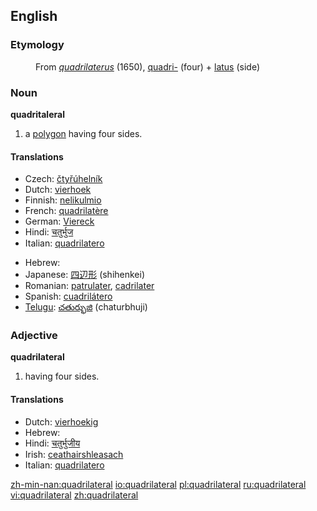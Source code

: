 ==English==

===Etymology===
: From {{L.}} ''[[quadrilaterus]]'' (1650), [[quadri-]] (four) + [[latus]] (side)

===Noun===
{{wikipedia}}
'''quadritaleral'''

# a [[polygon]] having four sides.

====Translations====
{{trans-top|polygon having four sides}}
*Czech: [[čtyřúhelník]] {{m}}
*Dutch: [[vierhoek]]
*Finnish: [[nelikulmio]]
*French: [[quadrilatère]]
*German: [[Viereck]]
*Hindi: [[चतुर्भुज]]
*Italian: [[quadrilatero]] {{m}}
{{trans-mid}}
*Hebrew: {{he-translation|מרובע|merubá}} {{m}}
*Japanese: [[四辺形]] (shihenkei)
*Romanian: [[patrulater]], [[cadrilater]]
*Spanish: [[cuadrilátero]] {{m}}
*[[Telugu]]: [[చతుర్భుజి]] (chaturbhuji)
{{trans-bottom}}

===Adjective===
'''quadrilateral'''

# having four sides.

====Translations====
{{trans-top|having four sides}}
*Dutch: [[vierhoekig]]
*Hebrew: {{he-translation|מרובע|merubá}} {{m}}
*Hindi: [[चतुर्भुजीय]]
*Irish: [[ceathairshleasach]]
*Italian: [[quadrilatero]]
{{trans-mid}}
{{trans-bottom}}

[[zh-min-nan:quadrilateral]]
[[io:quadrilateral]]
[[pl:quadrilateral]]
[[ru:quadrilateral]]
[[vi:quadrilateral]]
[[zh:quadrilateral]]